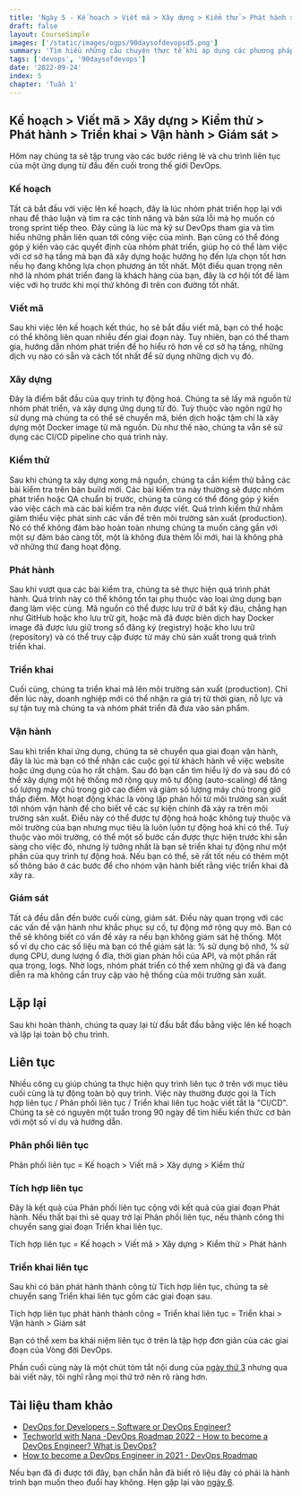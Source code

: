 ```yaml
---
title: 'Ngày 5 - Kế hoạch > Viết mã > Xây dựng > Kiểm thử > Phát hành > Triển khai > Vận hành > Giám sát >'
draft: false
layout: CourseSimple
images: ['/static/images/ogps/90daysofdevopsd5.png']
summary: 'Tìm hiểu những câu chuyện thực tế khi áp dụng các phương pháp, văn hoá DevOps của các doanh nghiệp lớn'
tags: ['devops', '90daysofdevops']
date: '2022-09-24'
index: 5
chapter: 'Tuần 1'
---
```


<TOCInline toc={props.toc} asDisclosure />

## Kế hoạch > Viết mã > Xây dựng > Kiểm thử > Phát hành > Triển khai > Vận hành > Giám sát >

Hôm nay chúng ta sẽ tập trung vào các bước riêng lẻ và chu trình liên tục của một ứng dụng từ đầu đến cuối trong thế giới DevOps.

### Kế hoạch

Tất cả bắt đầu với việc lên kế hoạch, đây là lúc nhóm phát triển họp lại với nhau để thảo luận và tìm ra các tính năng và bản sửa lỗi mà họ muốn có trong sprint tiếp theo. Đây cũng là lúc mà kỹ sư DevOps tham gia và tìm hiểu những phần liên quan tới công việc của mình. Bạn cũng có thể đóng góp ý kiến vào các quyết định của nhóm phát triển, giúp họ có thể làm việc với cơ sở hạ tầng mà bạn đã xây dựng hoặc hướng họ đến lựa chọn tốt hơn nếu họ đang không lựa chọn phương án tốt nhất. Một điều quan trọng nên nhớ là nhóm phát triển đang là khách hàng của bạn, đây là cơ hội tốt để làm việc với họ trước khi mọi thứ không đi trên con đường tốt nhất.

### Viết mã

Sau khi việc lên kế hoạch kết thúc, họ sẽ bắt đầu viết mã, bạn có thể hoặc có thể không liên quan nhiều đến giai đoạn này. Tuy nhiên, bạn có thể tham gia, hướng dẫn nhóm phát triển để họ hiểu rõ hơn về cơ sở hạ tầng, những dịch vụ nào có sẵn và cách tốt nhất để sử dụng những dịch vụ đó.

### Xây dựng

Đây là điểm bắt đầu của quy trình tự động hoá. Chúng ta sẽ lấy mã nguồn từ nhóm phát triển, và xây dựng ứng dụng từ đó. Tuỳ thuộc vào ngôn ngữ họ sử dụng mà chúng ta có thể sẽ chuyển mã, biên dịch hoặc tậm chí là xây dựng một Docker image từ mã nguồn. Dù như thế nào, chúng ta vẫn sẽ sử dụng các CI/CD pipeline cho quá trình này.

### Kiểm thử

Sau khi chúng ta xây dựng xong mã nguồn, chúng ta cần kiểm thử bằng các bài kiểm tra trên bản build mới. Các bài kiểm tra này thường sẽ được nhóm phát triển hoặc QA chuẩn bị trước, chúng ta cũng có thể đóng góp ý kiến vào việc cách mà các bài kiểm tra nên được viết. Quá trình kiểm thử nhằm giảm thiểu việc phát sinh các vấn đề trên môi trường sản xuất (production). Nó có thể không đảm bào hoàn toàn nhưng chúng ta muốn càng gần với một sự đảm bảo càng tốt, một là không đưa thêm lỗi mới, hai là không phá vỡ những thứ đang hoạt động.

### Phát hành

Sau khi vượt qua các bài kiểm tra, chúng ta sẽ thực hiện quá trình phát hành. Quá trình này có thể không tồn tại phụ thuộc vào loại ứng dụng bạn đang làm việc cùng. Mã nguồn có thể được lưu trữ ở bất kỳ đâu, chẳng hạn như GitHub hoặc kho lưu trữ git, hoặc mã đã được biên dịch hay Docker image đã được lưu giữ trong sổ đăng ký (registry) hoặc kho lưu trữ (repository) và có thể truy cập được từ máy chủ sản xuất trong quá trình triển khai.

### Triển khai

Cuối cùng, chúng ta triển khai mã lên môi trường sản xuất (production). Chỉ đến lúc này, doanh nghiệp mới có thể nhận ra giá trị từ thời gian, nỗ lực và sự tận tuỵ mà chúng ta và nhóm phát triển đã đưa vào sản phẩm.

### Vận hành

Sau khi triển khai ứng dụng, chúng ta sẽ chuyển qua giai đoạn vận hành, đây là lúc mà bạn có thể nhận các cuộc gọi từ khách hành về việc website hoặc ứng dụng của họ rất chậm. Sau đó bạn cần tìm hiểu lý do và sau đó có thể xây dựng một hệ thống mở rộng quy mô tự động (auto-scaling) để tăng số lượng máy chủ trong giờ cao điểm và giảm số lượng máy chủ trong giờ thấp điểm. Một hoạt động khác là vòng lặp phản hồi từ môi trường sản xuất tới nhóm vận hành để cho biết về các sự kiện chính đã xảy ra trên môi trường sản xuất. Điều này có thể được tự động hoá hoặc không tuỳ thuộc và môi trường của bạn nhưng mục tiêu là luôn luôn tự động hoá khi có thể. Tuỳ thuộc vào môi trường, có thể một số bước cần được thực hiện trước khi sẵn sàng cho việc đó, nhưng lý tưởng nhất là bạn sẽ triển khai tự động như một phần của quy trình tự động hoá. Nếu bạn có thể, sẽ rất tốt nếu có thêm một số thông báo ở các bước để cho nhóm vận hành biết rằng việc triển khai đã xảy ra.

### Giám sát

Tất cả đều dẫn đến bước cuối cùng, giám sát. Điều này quan trọng với các các vấn đề vận hành như khắc phục sự cố, tự động mở rộng quy mô. Bạn có thể sẽ không biết có vấn đề xảy ra nếu bạn không giám sát hệ thống. Một số ví dụ cho các số liệu mà bạn có thể giám sát là: % sử dụng bộ nhớ, % sử dụng CPU, dung lượng ổ đĩa, thời gian phản hồi của API, và một phần rất qua trọng, logs. Nhờ logs, nhóm phát triển có thể xem những gì đã và đang diễn ra mà không cần truy cập vào hệ thống của môi trường sản xuất.

## Lặp lại

Sau khi hoàn thành, chúng ta quay lại từ đầu bắt đầu bằng việc lên kế hoạch và lặp lại toàn bộ chu trình.

## Liên tục

Nhiều công cụ giúp chúng ta thực hiện quy trình liên tục ở trên với mục tiêu cuối cùng là tự động toàn bộ quy trình. Việc này thường được gọi là Tích hợp liên tục / Phân phối liên tục / Triển khai liên tục hoặc viết tắt là "CI/CD". Chúng ta sẽ có nguyên một tuần trong 90 ngày để tìm hiểu kiến ​​thức cơ bản với một số ví dụ và hướng dẫn.

### Phân phối liên tục

Phân phối liên tục = Kế hoạch > Viết mã > Xây dựng > Kiểm thử

### Tích hợp liên tục

Đây là kết quả của Phân phối liên tục cộng với kết quả của giai đoạn Phát hành. Nếu thất bại thì sẽ quay trở lại Phân phối liên tục, nếu thành công thì chuyển sang giai đoạn Triển khai liên tục.

Tích hợp liên tục = Kế hoạch > Viết mã > Xây dựng > Kiểm thử > Phát hành

### Triển khai liên tục

Sau khi có bản phát hành thành công từ Tích hợp liên tục, chúng ta sẽ chuyển sang Triển khai liên tục gồm các giai đoạn sau.

Tích hợp liên tục phát hành thành công = Triển khai liên tục = Triển khai > Vận hành > Giám sát

Bạn có thể xem ba khái niệm liên tục ở trên là tập hợp đơn giản của các giai đoạn của Vòng đời DevOps.

Phần cuối cùng này là một chút tóm tắt nội dung của [ngày thứ 3](/courses/90-ngay-devops/ngay-3-vong-doi-devops-tap-trung-vao-ung-dung) nhưng qua bài viết này, tôi nghĩ rằng mọi thứ trở nên rõ ràng hơn.

## Tài liệu tham khảo

- [DevOps for Developers – Software or DevOps Engineer?](https://www.youtube.com/watch?v=a0-uE3rOyeU)
- [Techworld with Nana -DevOps Roadmap 2022 - How to become a DevOps Engineer? What is DevOps?](https://www.youtube.com/watch?v=9pZ2xmsSDdo&t=125s)
- [How to become a DevOps Engineer in 2021 - DevOps Roadmap](https://www.youtube.com/watch?v=5pxbp6FyTfk)

Nếu bạn đã đi được tới đây, bạn chắn hẳn đã biết rõ liệu đây có phải là hành trình bạn muốn theo đuổi hay không. Hẹn gặp lại vào [ngày 6](/courses/90-ngay-devops/ngay-6-devops-nhung-cau-chuyen-thuc-te).
